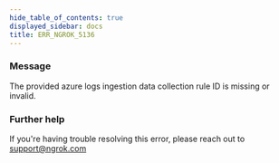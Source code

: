 ```yaml
---
hide_table_of_contents: true
displayed_sidebar: docs
title: ERR_NGROK_5136
---
```


### Message

The provided azure logs ingestion data collection rule ID is missing or invalid.

<ErrorDetails />

### Further help

If you're having trouble resolving this error, please reach out to [support@ngrok.com](mailto:support@ngrok.com?subject=Help%20with%20ERR_NGROK_5136)
